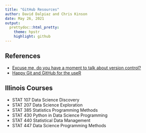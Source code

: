 ```yaml
---
title: "GitHub Resources"
author: David Dalpiaz and Chris Kinson
date: May 26, 2021
output:
  prettydoc::html_pretty:
    theme: hpstr
    highlight: github
---
```


## References

- [Excuse me, do you have a moment to talk about version control?](https://peerj.com/preprints/3159.pdf)
- [Happy Git and GitHub for the useR](https://happygitwithr.com/)

## Illinois Courses

- STAT 107 Data Science Discovery
- STAT 207 Data Science Exploration
- STAT 385 Statistics Programming Methods
- STAT 430 Python in Data Science Programming
- STAT 440 Statistical Data Management
- STAT 447 Data Science Programming Methods
